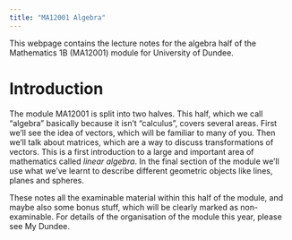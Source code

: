 ```yaml
---
title: "MA12001 Algebra"
---
```


This webpage contains the lecture notes for the algebra half of the Mathematics 1B (MA12001) module for University of Dundee.

# Introduction
The module MA12001 is split into two halves. This half, which we call "algebra" basically because it isn't "calculus", covers several areas. First we'll see the idea of vectors, which will be familiar to many of you. Then we'll talk about matrices, which are a way to discuss transformations of vectors. This is a first introduction to a large and important area of mathematics called _linear algebra_. In the final section of the module we'll use what we've learnt to describe different geometric objects like lines, planes and spheres.

These notes all the examinable material within this half of the module, and maybe also some bonus stuff, which will be clearly marked as non-examinable. For details of the organisation of the module this year, please see My Dundee.
